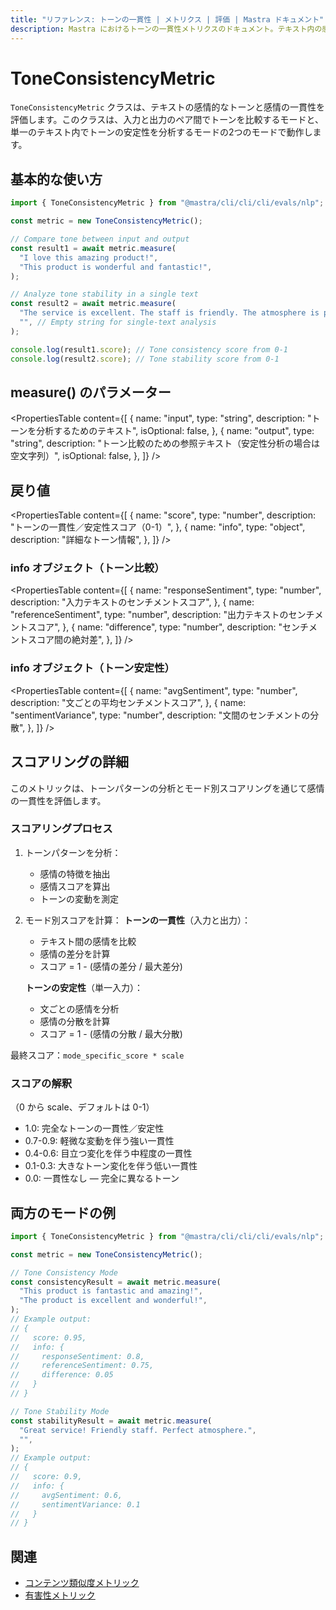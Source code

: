 ```yaml
---
title: "リファレンス: トーンの一貫性 | メトリクス | 評価 | Mastra ドキュメント"
description: Mastra におけるトーンの一貫性メトリクスのドキュメント。テキスト内の感情的なトーンや感情の一貫性を評価します。
---
```


# ToneConsistencyMetric

`ToneConsistencyMetric` クラスは、テキストの感情的なトーンと感情の一貫性を評価します。このクラスは、入力と出力のペア間でトーンを比較するモードと、単一のテキスト内でトーンの安定性を分析するモードの2つのモードで動作します。

## 基本的な使い方

```typescript
import { ToneConsistencyMetric } from "@mastra/cli/cli/cli/evals/nlp";

const metric = new ToneConsistencyMetric();

// Compare tone between input and output
const result1 = await metric.measure(
  "I love this amazing product!",
  "This product is wonderful and fantastic!",
);

// Analyze tone stability in a single text
const result2 = await metric.measure(
  "The service is excellent. The staff is friendly. The atmosphere is perfect.",
  "", // Empty string for single-text analysis
);

console.log(result1.score); // Tone consistency score from 0-1
console.log(result2.score); // Tone stability score from 0-1
```

## measure() のパラメーター

<PropertiesTable
  content={[
    {
      name: "input",
      type: "string",
      description: "トーンを分析するためのテキスト",
      isOptional: false,
    },
    {
      name: "output",
      type: "string",
      description:
        "トーン比較のための参照テキスト（安定性分析の場合は空文字列）",
      isOptional: false,
    },
  ]}
/>

## 戻り値

<PropertiesTable
  content={[
    {
      name: "score",
      type: "number",
      description: "トーンの一貫性／安定性スコア（0-1）",
    },
    {
      name: "info",
      type: "object",
      description: "詳細なトーン情報",
    },
  ]}
/>

### info オブジェクト（トーン比較）

<PropertiesTable
  content={[
    {
      name: "responseSentiment",
      type: "number",
      description: "入力テキストのセンチメントスコア",
    },
    {
      name: "referenceSentiment",
      type: "number",
      description: "出力テキストのセンチメントスコア",
    },
    {
      name: "difference",
      type: "number",
      description: "センチメントスコア間の絶対差",
    },
  ]}
/>

### info オブジェクト（トーン安定性）

<PropertiesTable
  content={[
    {
      name: "avgSentiment",
      type: "number",
      description: "文ごとの平均センチメントスコア",
    },
    {
      name: "sentimentVariance",
      type: "number",
      description: "文間のセンチメントの分散",
    },
  ]}
/>

## スコアリングの詳細

このメトリックは、トーンパターンの分析とモード別スコアリングを通じて感情の一貫性を評価します。

### スコアリングプロセス

1. トーンパターンを分析：

   - 感情の特徴を抽出
   - 感情スコアを算出
   - トーンの変動を測定

2. モード別スコアを計算：
   **トーンの一貫性**（入力と出力）：

   - テキスト間の感情を比較
   - 感情の差分を計算
   - スコア = 1 - (感情の差分 / 最大差分)

   **トーンの安定性**（単一入力）：

   - 文ごとの感情を分析
   - 感情の分散を計算
   - スコア = 1 - (感情の分散 / 最大分散)

最終スコア：`mode_specific_score * scale`

### スコアの解釈

（0 から scale、デフォルトは 0-1）

- 1.0: 完全なトーンの一貫性／安定性
- 0.7-0.9: 軽微な変動を伴う強い一貫性
- 0.4-0.6: 目立つ変化を伴う中程度の一貫性
- 0.1-0.3: 大きなトーン変化を伴う低い一貫性
- 0.0: 一貫性なし ― 完全に異なるトーン

## 両方のモードの例

```typescript
import { ToneConsistencyMetric } from "@mastra/cli/cli/cli/evals/nlp";

const metric = new ToneConsistencyMetric();

// Tone Consistency Mode
const consistencyResult = await metric.measure(
  "This product is fantastic and amazing!",
  "The product is excellent and wonderful!",
);
// Example output:
// {
//   score: 0.95,
//   info: {
//     responseSentiment: 0.8,
//     referenceSentiment: 0.75,
//     difference: 0.05
//   }
// }

// Tone Stability Mode
const stabilityResult = await metric.measure(
  "Great service! Friendly staff. Perfect atmosphere.",
  "",
);
// Example output:
// {
//   score: 0.9,
//   info: {
//     avgSentiment: 0.6,
//     sentimentVariance: 0.1
//   }
// }
```

## 関連

- [コンテンツ類似度メトリック](./content-similarity)
- [有害性メトリック](./toxicity)

